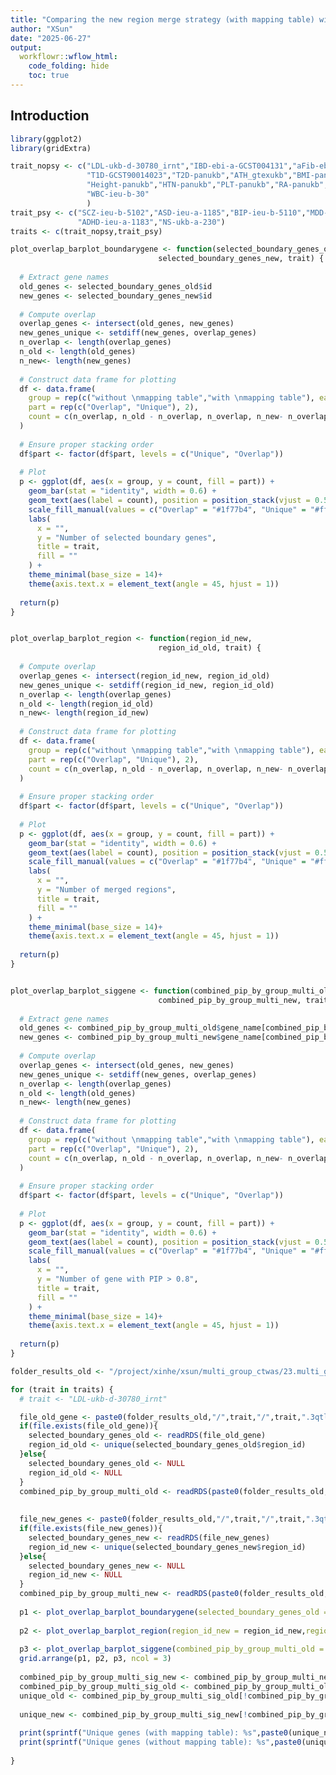 ```yaml
---
title: "Comparing the new region merge strategy (with mapping table) with the old one (without mapping table)"
author: "XSun"
date: "2025-06-27"
output:
  workflowr::wflow_html:
    code_folding: hide
    toc: true
---
```


## Introduction

```r
library(ggplot2)
library(gridExtra)

trait_nopsy <- c("LDL-ukb-d-30780_irnt","IBD-ebi-a-GCST004131","aFib-ebi-a-GCST006414","SBP-ukb-a-360",
                 "T1D-GCST90014023","T2D-panukb","ATH_gtexukb","BMI-panukb","HB-panukb",
                 "Height-panukb","HTN-panukb","PLT-panukb","RA-panukb","RBC-panukb",
                 "WBC-ieu-b-30"
                 )
trait_psy <- c("SCZ-ieu-b-5102","ASD-ieu-a-1185","BIP-ieu-b-5110","MDD-ieu-b-102","PD-ieu-b-7",
               "ADHD-ieu-a-1183","NS-ukb-a-230")
traits <- c(trait_nopsy,trait_psy)

plot_overlap_barplot_boundarygene <- function(selected_boundary_genes_old,
                                 selected_boundary_genes_new, trait) {
 
  # Extract gene names
  old_genes <- selected_boundary_genes_old$id
  new_genes <- selected_boundary_genes_new$id
  
  # Compute overlap
  overlap_genes <- intersect(old_genes, new_genes)
  new_genes_unique <- setdiff(new_genes, overlap_genes)
  n_overlap <- length(overlap_genes)
  n_old <- length(old_genes)
  n_new<- length(new_genes)
  
  # Construct data frame for plotting
  df <- data.frame(
    group = rep(c("without \nmapping table","with \nmapping table"), each = 2),
    part = rep(c("Overlap", "Unique"), 2),
    count = c(n_overlap, n_old - n_overlap, n_overlap, n_new- n_overlap)
  )
  
  # Ensure proper stacking order
  df$part <- factor(df$part, levels = c("Unique", "Overlap"))
  
  # Plot
  p <- ggplot(df, aes(x = group, y = count, fill = part)) +
    geom_bar(stat = "identity", width = 0.6) +
    geom_text(aes(label = count), position = position_stack(vjust = 0.5), color = "white", size = 5) +
    scale_fill_manual(values = c("Overlap" = "#1f77b4", "Unique" = "#ff7f0e")) +
    labs(
      x = "",
      y = "Number of selected boundary genes",
      title = trait,
      fill = ""
    ) +
    theme_minimal(base_size = 14)+ 
    theme(axis.text.x = element_text(angle = 45, hjust = 1))
  
  return(p)
}


plot_overlap_barplot_region <- function(region_id_new,
                                 region_id_old, trait) {
  
  # Compute overlap
  overlap_genes <- intersect(region_id_new, region_id_old)
  new_genes_unique <- setdiff(region_id_new, region_id_old)
  n_overlap <- length(overlap_genes)
  n_old <- length(region_id_old)
  n_new<- length(region_id_new)
  
  # Construct data frame for plotting
  df <- data.frame(
    group = rep(c("without \nmapping table","with \nmapping table"), each = 2),
    part = rep(c("Overlap", "Unique"), 2),
    count = c(n_overlap, n_old - n_overlap, n_overlap, n_new- n_overlap)
  )
  
  # Ensure proper stacking order
  df$part <- factor(df$part, levels = c("Unique", "Overlap"))
  
  # Plot
  p <- ggplot(df, aes(x = group, y = count, fill = part)) +
    geom_bar(stat = "identity", width = 0.6) +
    geom_text(aes(label = count), position = position_stack(vjust = 0.5), color = "white", size = 5) +
    scale_fill_manual(values = c("Overlap" = "#1f77b4", "Unique" = "#ff7f0e")) +
    labs(
      x = "",
      y = "Number of merged regions",
      title = trait,
      fill = ""
    ) +
    theme_minimal(base_size = 14)+ 
    theme(axis.text.x = element_text(angle = 45, hjust = 1))
  
  return(p)
}


plot_overlap_barplot_siggene <- function(combined_pip_by_group_multi_old,
                                 combined_pip_by_group_multi_new, trait) {
 
  # Extract gene names
  old_genes <- combined_pip_by_group_multi_old$gene_name[combined_pip_by_group_multi_old$combined_pip > 0.8]
  new_genes <- combined_pip_by_group_multi_new$gene_name[combined_pip_by_group_multi_new$combined_pip > 0.8]
  
  # Compute overlap
  overlap_genes <- intersect(old_genes, new_genes)
  new_genes_unique <- setdiff(new_genes, overlap_genes)
  n_overlap <- length(overlap_genes)
  n_old <- length(old_genes)
  n_new<- length(new_genes)
  
  # Construct data frame for plotting
  df <- data.frame(
    group = rep(c("without \nmapping table","with \nmapping table"), each = 2),
    part = rep(c("Overlap", "Unique"), 2),
    count = c(n_overlap, n_old - n_overlap, n_overlap, n_new- n_overlap)
  )
  
  # Ensure proper stacking order
  df$part <- factor(df$part, levels = c("Unique", "Overlap"))
  
  # Plot
  p <- ggplot(df, aes(x = group, y = count, fill = part)) +
    geom_bar(stat = "identity", width = 0.6) +
    geom_text(aes(label = count), position = position_stack(vjust = 0.5), color = "white", size = 5) +
    scale_fill_manual(values = c("Overlap" = "#1f77b4", "Unique" = "#ff7f0e")) +
    labs(
      x = "",
      y = "Number of gene with PIP > 0.8",
      title = trait,
      fill = ""
    ) +
    theme_minimal(base_size = 14)+ 
    theme(axis.text.x = element_text(angle = 45, hjust = 1))
  
  return(p)
}

```

```r

folder_results_old <- "/project/xinhe/xsun/multi_group_ctwas/23.multi_group_0515/snakemake_outputs/"

for (trait in traits) {
  # trait <- "LDL-ukb-d-30780_irnt"

  file_old_gene <- paste0(folder_results_old,"/",trait,"/",trait,".3qtls.thin1.shared_all.L5.regionmerge_selected_boundary_genes.RDS")
  if(file.exists(file_old_gene)){
    selected_boundary_genes_old <- readRDS(file_old_gene)
    region_id_old <- unique(selected_boundary_genes_old$region_id)
  }else{
    selected_boundary_genes_old <- NULL
    region_id_old <- NULL
  }
  combined_pip_by_group_multi_old <- readRDS(paste0(folder_results_old,trait,"/",trait,".3qtls.combined_pip_bytype_final.RDS"))
  
  
  file_new_genes <- paste0(folder_results_old,"/",trait,"/",trait,".3qtls.thin1.shared_all.L5.regionmerge_with_mappingtable_selected_boundary_genes.RDS")
  if(file.exists(file_new_genes)){
    selected_boundary_genes_new <- readRDS(file_new_genes)
    region_id_new <- unique(selected_boundary_genes_new$region_id)
  }else{
    selected_boundary_genes_new <- NULL
    region_id_new <- NULL
  }
  combined_pip_by_group_multi_new <- readRDS(paste0(folder_results_old,trait,"/",trait,".3qtls.combined_pip_rmmapping_bytype_final.RDS"))
  
  p1 <- plot_overlap_barplot_boundarygene(selected_boundary_genes_old = selected_boundary_genes_old, selected_boundary_genes_new = selected_boundary_genes_new, trait = trait)
  
  p2 <- plot_overlap_barplot_region(region_id_new = region_id_new,region_id_old = region_id_old, trait = trait)
  
  p3 <- plot_overlap_barplot_siggene(combined_pip_by_group_multi_old = combined_pip_by_group_multi_old, combined_pip_by_group_multi_new = combined_pip_by_group_multi_new,trait = trait)
  grid.arrange(p1, p2, p3, ncol = 3)
  
  combined_pip_by_group_multi_sig_new <- combined_pip_by_group_multi_new$gene_name[combined_pip_by_group_multi_new$combined_pip > 0.8]
  combined_pip_by_group_multi_sig_old <- combined_pip_by_group_multi_old$gene_name[combined_pip_by_group_multi_old$combined_pip > 0.8]
  unique_old <- combined_pip_by_group_multi_sig_old[!combined_pip_by_group_multi_sig_old %in% combined_pip_by_group_multi_sig_new]
  
  unique_new <- combined_pip_by_group_multi_sig_new[!combined_pip_by_group_multi_sig_new %in% combined_pip_by_group_multi_sig_old]
  
  print(sprintf("Unique genes (with mapping table): %s",paste0(unique_new,collapse = ", ")))
  print(sprintf("Unique genes (without mapping table): %s",paste0(unique_old,collapse = ", ")))
  
}


```